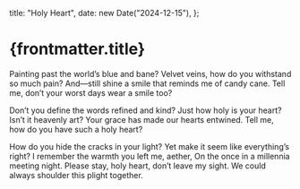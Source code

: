   title: "Holy Heart",
  date: new Date("2024-12-15"),
};

# {frontmatter.title}

Painting past the world’s blue and bane?
Velvet veins, how do you withstand so much pain?
And—still shine a smile that reminds me of candy cane.
Tell me, don’t your worst days wear a smile too?

Don’t you define the words refined and kind?
Just how holy is your heart? Isn’t it heavenly art?
Your grace has made our hearts entwined.
Tell me, how do you have such a holy heart?

How do you hide the cracks in your light?
Yet make it seem like everything’s right?
I remember the warmth you left me, aether,
On the once in a millennia meeting night.
Please stay, holy heart, don’t leave my sight.
We could always shoulder this plight together.
